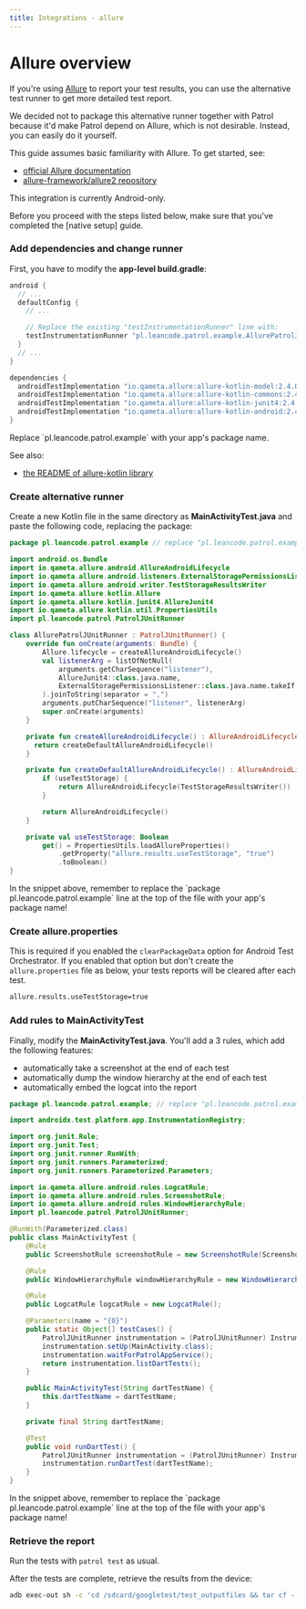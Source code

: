 ```yaml
---
title: Integrations - allure
---
```


# Allure overview

If you're using [Allure] to report your test results, you can use the
alternative test runner to get more detailed test report.

We decided not to package this alternative runner together with Patrol because
it'd make Patrol depend on Allure, which is not desirable. Instead, you can
easily do it yourself.

This guide assumes basic familiarity with Allure. To get started, see:

- [official Allure documentation](https://docs.qameta.io/allure-report)
- [allure-framework/allure2 repository](https://github.com/allure-framework/allure2)

<Warning>This integration is currently Android-only.</Warning>

<Info>
  Before you proceed with the steps listed below, make sure that you've
  completed the [native setup] guide.
</Info>

### Add dependencies and change runner

First, you have to modify the **app-level build.gradle**:

```groovy title="android/app/build.gradle"
android {
  // ...
  defaultConfig {
    // ...

    // Replace the existing "testInstrumentationRunner" line with:
    testInstrumentationRunner "pl.leancode.patrol.example.AllurePatrolJUnitRunner"
  }
  // ...
}

dependencies {
  androidTestImplementation "io.qameta.allure:allure-kotlin-model:2.4.0"
  androidTestImplementation "io.qameta.allure:allure-kotlin-commons:2.4.0"
  androidTestImplementation "io.qameta.allure:allure-kotlin-junit4:2.4.0"
  androidTestImplementation "io.qameta.allure:allure-kotlin-android:2.4.0"
}
```

<Warning>
  Replace `pl.leancode.patrol.example` with your app's package name.
</Warning>

See also:

- [the README of allure-kotlin library][allure_kotlin]

### Create alternative runner

Create a new Kotlin file in the same directory as **MainActivityTest.java** and
paste the following code, replacing the package:

```kotlin title="AllurePatrolJUnitRunner.kt"
package pl.leancode.patrol.example // replace "pl.leancode.patrol.example" with your app's package

import android.os.Bundle
import io.qameta.allure.android.AllureAndroidLifecycle
import io.qameta.allure.android.listeners.ExternalStoragePermissionsListener
import io.qameta.allure.android.writer.TestStorageResultsWriter
import io.qameta.allure.kotlin.Allure
import io.qameta.allure.kotlin.junit4.AllureJunit4
import io.qameta.allure.kotlin.util.PropertiesUtils
import pl.leancode.patrol.PatrolJUnitRunner

class AllurePatrolJUnitRunner : PatrolJUnitRunner() {
    override fun onCreate(arguments: Bundle) {
        Allure.lifecycle = createAllureAndroidLifecycle()
        val listenerArg = listOfNotNull(
            arguments.getCharSequence("listener"),
            AllureJunit4::class.java.name,
            ExternalStoragePermissionsListener::class.java.name.takeIf { useTestStorage }
        ).joinToString(separator = ",")
        arguments.putCharSequence("listener", listenerArg)
        super.onCreate(arguments)
    }

    private fun createAllureAndroidLifecycle() : AllureAndroidLifecycle {
      return createDefaultAllureAndroidLifecycle()
    }

    private fun createDefaultAllureAndroidLifecycle() : AllureAndroidLifecycle {
        if (useTestStorage) {
            return AllureAndroidLifecycle(TestStorageResultsWriter())
        }

        return AllureAndroidLifecycle()
    }

    private val useTestStorage: Boolean
        get() = PropertiesUtils.loadAllureProperties()
            .getProperty("allure.results.useTestStorage", "true")
            .toBoolean()
}
```

<Warning>
  In the snippet above, remember to replace the `package
  pl.leancode.patrol.example` line at the top of the file with your app's
  package name!
</Warning>

### Create allure.properties

This is required if you enabled the `clearPackageData` option for Android Test
Orchestrator. If you enabled that option but don't create the
`allure.properties` file as below, your tests reports will be cleared after each
test.

```txt title="android/app/src/main/res/allure.properties"
allure.results.useTestStorage=true
```

### Add rules to MainActivityTest

Finally, modify the **MainActivityTest.java**. You'll add a 3 rules, which add
the following features:

- automatically take a screenshot at the end of each test
- automatically dump the window hierarchy at the end of each test
- automatically embed the logcat into the report

```java title="MainActivityTest.java"
package pl.leancode.patrol.example; // replace "pl.leancode.patrol.example" with your app's package

import androidx.test.platform.app.InstrumentationRegistry;

import org.junit.Rule;
import org.junit.Test;
import org.junit.runner.RunWith;
import org.junit.runners.Parameterized;
import org.junit.runners.Parameterized.Parameters;

import io.qameta.allure.android.rules.LogcatRule;
import io.qameta.allure.android.rules.ScreenshotRule;
import io.qameta.allure.android.rules.WindowHierarchyRule;
import pl.leancode.patrol.PatrolJUnitRunner;

@RunWith(Parameterized.class)
public class MainActivityTest {
    @Rule
    public ScreenshotRule screenshotRule = new ScreenshotRule(ScreenshotRule.Mode.END, "ss_end");

    @Rule
    public WindowHierarchyRule windowHierarchyRule = new WindowHierarchyRule();

    @Rule
    public LogcatRule logcatRule = new LogcatRule();

    @Parameters(name = "{0}")
    public static Object[] testCases() {
        PatrolJUnitRunner instrumentation = (PatrolJUnitRunner) InstrumentationRegistry.getInstrumentation();
        instrumentation.setUp(MainActivity.class);
        instrumentation.waitForPatrolAppService();
        return instrumentation.listDartTests();
    }

    public MainActivityTest(String dartTestName) {
        this.dartTestName = dartTestName;
    }

    private final String dartTestName;

    @Test
    public void runDartTest() {
        PatrolJUnitRunner instrumentation = (PatrolJUnitRunner) InstrumentationRegistry.getInstrumentation();
        instrumentation.runDartTest(dartTestName);
    }
}
```

<Warning>
  In the snippet above, remember to replace the `package
  pl.leancode.patrol.example` line at the top of the file with your app's
  package name!
</Warning>

### Retrieve the report

Run the tests with `patrol test` as usual.

After the tests are complete, retrieve the results from the device:

```bash
adb exec-out sh -c 'cd /sdcard/googletest/test_outputfiles && tar cf - allure-results' | tar xvf - -C build/reports
```

[native setup]: /getting-started/native
[allure]: https://qameta.io/allure-report
[allure_kotlin]: https://github.com/allure-framework/allure-kotlin/blob/master/README.md
